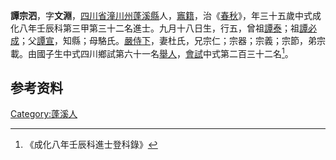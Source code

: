 {{明清人物信息框
| 姓名 = 譚宗泗
| 原名 =
| 圖片名稱= 
| 圖片大小 =
| 圖片說明 = 
| 最高職務 =
| 國家 = 大明 
| 爵位 =
| 籍貫 = [[四川省|四川省]][[潼川州|潼川州]][[蓬溪縣|蓬溪縣]]
| 族裔 = 
| 旗籍 = 
| 字號 = 
| 諡號 =
| 出生日期 = 九月十八日
| 出生地點 =
| 逝世日期 = 
| 逝世地點 =
| 墓葬 =
| 配偶 = 杜氏
| 親屬 = 曾祖[[譚泰|譚泰]]，祖[[譚必成|譚必成]]，父[[譚宣|譚宣]]，母駱氏
| 出身 =
* 成化八年壬辰科進士
| 經歷 =
| 著作 =  
*
*
*
}}
'''譚宗泗'''{{BD|1438年||1497年||}}，字'''文淵'''，[[四川省|四川省]][[潼川州|潼川州]][[蓬溪縣|蓬溪縣]]人，[[竈籍|竈籍]]，治《[[春秋|春秋]]》，年三十五歲中式成化八年壬辰科第三甲第三十二名進士。九月十八日生，行五，曾祖[[譚泰|譚泰]]；祖[[譚必成|譚必成]]；父[[譚宣|譚宣]]，知縣；母駱氏。[[嚴侍下|嚴侍下]]，妻杜氏，兄宗仁；宗器；宗義；宗節，弟宗載。由國子生中式四川鄉試第六十一名[[舉人|舉人]]，[[會試|會試]]中式第二百三十二名<ref>《成化八年壬辰科進士登科錄》</ref>。

== 参考资料 ==
{{reflist}}

{{成化八年壬辰科殿试金榜}}

{{Authority control}}

{{DEFAULTSORT:}}
[[Category:蓬溪人|Category:蓬溪人]]


{{明朝人物小作品}}